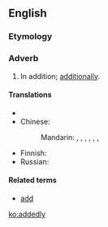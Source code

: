 ==English==

===Etymology===
{{suffix|added|ly}}

===Adverb===
{{en-adv|-}}

# In addition; [[additionally]].

====Translations====
{{trans-top|in addition}}
* {{trreq|ca}}
* Chinese:
*: Mandarin: {{t-|cmn|並且|sc=Hani}}, {{t-|cmn|并且|tr=bìngqiě|sc=Hani}}, {{t-|cmn|而且|tr=érqiě|sc=Hani}}, {{t|cmn|還有|sc=Hani}}, {{t|cmn|还有|tr=háiyǒu|sc=Hani}}, {{t|cmn|況且|sc=Hani}}, {{t|cmn|况且|tr=kuàngqiě|sc=Hani}}
{{trans-mid}}
* Finnish: {{t+|fi|lisäksi}}
* Russian: {{t|ru|добавочно|tr=dobávočno}}
{{trans-bottom}}

====Related terms====
* [[add]]

[[ko:addedly]]